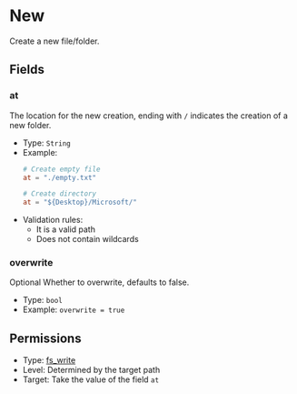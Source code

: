 # New

[//]: # (This file is automatically generated by script, do not modify it.)


Create a new file/folder.

## Fields
### at
The location for the new creation, ending with `/` indicates the creation of a new folder.
* Type: `String`  
* Example:
  ```toml
  # Create empty file
  at = "./empty.txt"
  
  # Create directory
  at = "${Desktop}/Microsoft/"
  ``` 
* Validation rules:
  * It is a valid path
  * Does not contain wildcards
### overwrite
<Tag>Optional</Tag> Whether to overwrite, defaults to false.
* Type: `bool`  
* Example: `overwrite = true`  
## Permissions
* Type: [fs_write](/nep/definition/3-permissions.html#fs_write)
* Level: Determined by the target path
* Target: Take the value of the field `at`
